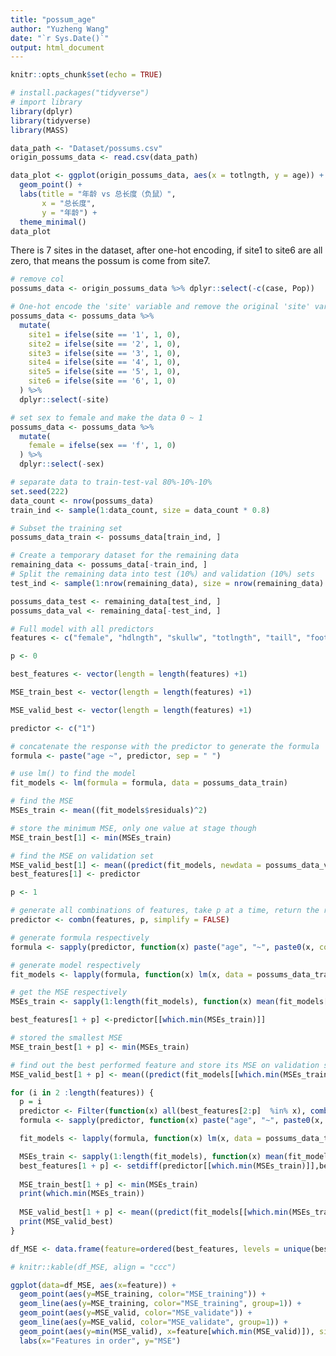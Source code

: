 ```yaml
---
title: "possum_age"
author: "Yuzheng Wang"
date: "`r Sys.Date()`"
output: html_document
---
```


```r
knitr::opts_chunk$set(echo = TRUE)
```

```r
# install.packages("tidyverse")
# import library
library(dplyr)
library(tidyverse)
library(MASS)
```


```r
data_path <- "Dataset/possums.csv"
origin_possums_data <- read.csv(data_path)
```

```r
data_plot <- ggplot(origin_possums_data, aes(x = totlngth, y = age)) +
  geom_point() +
  labs(title = "年龄 vs 总长度（负鼠）",
       x = "总长度",
       y = "年龄") +
  theme_minimal()
data_plot
```

There is 7 sites in the dataset, after one-hot encoding, if site1 to site6 are all zero, that means the possum is come from site7.

```r
# remove col
possums_data <- origin_possums_data %>% dplyr::select(-c(case, Pop))

# One-hot encode the 'site' variable and remove the original 'site' variable
possums_data <- possums_data %>%
  mutate(
    site1 = ifelse(site == '1', 1, 0),
    site2 = ifelse(site == '2', 1, 0),
    site3 = ifelse(site == '3', 1, 0),
    site4 = ifelse(site == '4', 1, 0),
    site5 = ifelse(site == '5', 1, 0),
    site6 = ifelse(site == '6', 1, 0)
  ) %>%
  dplyr::select(-site)

# set sex to female and make the data 0 ~ 1
possums_data <- possums_data %>%
  mutate(
    female = ifelse(sex == 'f', 1, 0)
  ) %>%
  dplyr::select(-sex)

# separate data to train-test-val 80%-10%-10%
set.seed(222)
data_count <- nrow(possums_data)
train_ind <- sample(1:data_count, size = data_count * 0.8)

# Subset the training set
possums_data_train <- possums_data[train_ind, ]

# Create a temporary dataset for the remaining data
remaining_data <- possums_data[-train_ind, ]
# Split the remaining data into test (10%) and validation (10%) sets
test_ind <- sample(1:nrow(remaining_data), size = nrow(remaining_data) * 0.5)

possums_data_test <- remaining_data[test_ind, ]
possums_data_val <- remaining_data[-test_ind, ]
```


```r
# Full model with all predictors
features <- c("female", "hdlngth", "skullw", "totlngth", "taill", "footlgth", "earconch", "eye", "chest", "belly")

p <- 0

best_features <- vector(length = length(features) +1)

MSE_train_best <- vector(length = length(features) +1)

MSE_valid_best <- vector(length = length(features) +1)

predictor <- c("1")

# concatenate the response with the predictor to generate the formula
formula <- paste("age ~", predictor, sep = " ")

# use lm() to find the model
fit_models <- lm(formula = formula, data = possums_data_train)

# find the MSE
MSEs_train <- mean((fit_models$residuals)^2)

# store the minimum MSE, only one value at stage though
MSE_train_best[1] <- min(MSEs_train)

# find the MSE on validation set
MSE_valid_best[1] <- mean((predict(fit_models, newdata = possums_data_val) - possums_data_val$age)^2)
best_features[1] <- predictor

p <- 1

# generate all combinations of features, take p at a time, return the result as a list
predictor <- combn(features, p, simplify = FALSE)

# generate formula respectively
formula <- sapply(predictor, function(x) paste("age", "~", paste0(x, collapse = "+"), sep = " "))

# generate model respectively
fit_models <- lapply(formula, function(x) lm(x, data = possums_data_train))

# get the MSE respectively
MSEs_train <- sapply(1:length(fit_models), function(x) mean(fit_models[[x]]$residuals^2))

best_features[1 + p] <-predictor[[which.min(MSEs_train)]]

# stored the smallest MSE
MSE_train_best[1 + p] <- min(MSEs_train)  

# find out the best performed feature and store its MSE on validation set
MSE_valid_best[1 + p] <- mean((predict(fit_models[[which.min(MSEs_train)]], newdata = possums_data_val) - possums_data_val$age)^2)

for (i in 2 :length(features)) {
  p = i
  predictor <- Filter(function(x) all(best_features[2:p]  %in% x), combn(features, p, simplify = FALSE))
  formula <- sapply(predictor, function(x) paste("age", "~", paste0(x, collapse = "+"), sep = " "))

  fit_models <- lapply(formula, function(x) lm(x, data = possums_data_train))

  MSEs_train <- sapply(1:length(fit_models), function(x) mean(fit_models[[x]]$residuals^2))
  best_features[1 + p] <- setdiff(predictor[[which.min(MSEs_train)]],best_features[2:p] )
  
  MSE_train_best[1 + p] <- min(MSEs_train)
  print(which.min(MSEs_train))
  
  MSE_valid_best[1 + p] <- mean((predict(fit_models[[which.min(MSEs_train)]], newdata = possums_data_val) - possums_data_val$age)^2)
  print(MSE_valid_best)
}
```

```r
df_MSE <- data.frame(feature=ordered(best_features, levels = unique(best_features)), MSE_training = MSE_train_best, MSE_valid = MSE_valid_best)

# knitr::kable(df_MSE, align = "ccc")
```

```r
ggplot(data=df_MSE, aes(x=feature)) +
  geom_point(aes(y=MSE_training, color="MSE_training")) +
  geom_line(aes(y=MSE_training, color="MSE_training", group=1)) +
  geom_point(aes(y=MSE_valid, color="MSE_validate")) + 
  geom_line(aes(y=MSE_valid, color="MSE_validate", group=1)) +
  geom_point(aes(y=min(MSE_valid), x=feature[which.min(MSE_valid)]), size = 5, color = "black", shape = 13) + 
  labs(x="Features in order", y="MSE")
```




